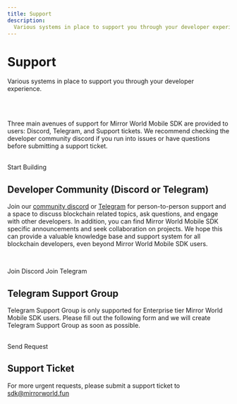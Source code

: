 ```yaml
---
title: Support
description:
  Various systems in place to support you through your developer experience.
---
```


# Support

Various systems in place to support you through your developer experience.

<ResourceSupportTable />

<br />

<br />

Three main avenues of support for Mirror World Mobile SDK are provided to users:
Discord, Telegram, and Support tickets. We recommend checking the developer
community discord if you run into issues or have questions before submitting a
support ticket.

<br />

<SupportButton link="https://app.mirrorworld.fun/">
  Start Building
</SupportButton>

## Developer Community (Discord or Telegram)

Join our [community discord](https://forms.gle/RPQti8vLMQer5QnPA) or [Telegram](https://t.me/mirrorworld_sdk) for person-to-person support and a space to discuss blockchain related topics, ask questions, and engage with other developers. In addition, you can find  Mirror World Mobile SDK specific announcements and seek collaboration on projects. We hope this can provide a valuable knowledge base and support system for all blockchain developers, even beyond Mirror World Mobile SDK users.

<br />

<SupportButton link="https://discord.gg/Vxrw4rqaDM">Join Discord</SupportButton> <SupportButton link="https://t.me/mirrorworld_sdk">Join Telegram</SupportButton>

## Telegram Support Group

Telegram Support Group is only supported for Enterprise tier Mirror World Mobile SDK users.
Please fill out the following form and we will create Telegram Support Group as soon as
possible.

<br />

<SupportButton link="https://forms.gle/RPQti8vLMQer5QnPA">
  Send Request
</SupportButton>

## Support Ticket

For more urgent requests, please submit a support ticket to
[sdk@mirrorworld.fun](mailto:sdk@mirrorworld.fun)
